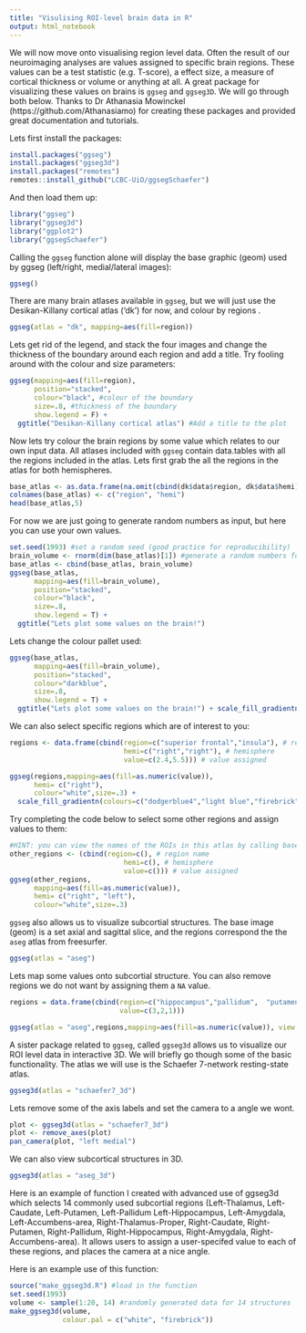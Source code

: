 ```yaml
---
title: "Visulising ROI-level brain data in R"
output: html_notebook
---
```


We will now move onto visualising region level data. Often the result of our neuroimaging analyses are values assigned to specific brain regions. These values can be a test statistic (e.g. T-score), a effect size, a measure of cortical thickness or volume or anything at all. A great package for visualizing these values on brains is `ggseg` and `ggseg3D`. We will go through both below. Thanks to Dr Athanasia Mowinckel (https://github.com/Athanasiamo) for creating these packages and provided great documentation and tutorials.  

Lets first install the packages: 

```r
install.packages("ggseg")
install.packages("ggseg3d")
install.packages("remotes")
remotes::install_github("LCBC-UiO/ggsegSchaefer")
```

And then load them up:

```r
library("ggseg")
library("ggseg3d")
library("ggplot2")
library("ggsegSchaefer")
```

Calling the `ggseg` function alone will display the base graphic (geom) used by ggseg (left/right, medial/lateral images):

```r
ggseg()
```

There are many brain atlases available in `ggseg`, but we will just use the Desikan-Killany cortical atlas ('dk') for now, and colour by regions .
```r
ggseg(atlas = "dk", mapping=aes(fill=region))
```


Lets get rid of the legend, and stack the four images and change the thickness of the boundary around each region and add a title. Try fooling around with the colour and size parameters:

```r
ggseg(mapping=aes(fill=region), 
      position="stacked",
      colour="black", #colour of the boundary
      size=.8, #thickness of the boundary 
      show.legend = F) +
  ggtitle("Desikan-Killany cortical atlas") #Add a title to the plot
```


Now lets try colour the brain regions by some value which relates to our own input data. All atlases included with `ggseg` contain data.tables with all the regions included in the atlas. Lets first grab the all the regions in the atlas for both hemispheres. 

```r
base_atlas <- as.data.frame(na.omit(cbind(dk$data$region, dk$data$hemi)))
colnames(base_atlas) <- c("region", "hemi")
head(base_atlas,5)
```

For now we are just going to generate random numbers as input, but here you can use your own values.

```r
set.seed(1993) #set a random seed (good practice for reproducibility)
brain_volume <- rnorm(dim(base_atlas)[1]) #generate a random numbers for each roi in the atlas
base_atlas <- cbind(base_atlas, brain_volume)
ggseg(base_atlas, 
      mapping=aes(fill=brain_volume), 
      position="stacked",
      colour="black",
      size=.8,
      show.legend = T) +
  ggtitle("Lets plot some values on the brain!")

```


Lets change the colour pallet used:

```r
ggseg(base_atlas,
      mapping=aes(fill=brain_volume),
      position="stacked",
      colour="darkblue",
      size=.8,
      show.legend = T) +
  ggtitle("Lets plot some values on the brain!") + scale_fill_gradientn(colours=c("dodgerblue4","light blue","firebrick","goldenrod"))
```

We can also select specific regions which are of interest to you:

```r
regions <- data.frame(cbind(region=c("superior frontal","insula"), # region name
                            hemi=c("right","right"), # hemisphere
                            value=c(2.4,5.5))) # value assigned

ggseg(regions,mapping=aes(fill=as.numeric(value)),
      hemi= c("right"), 
      colour="white",size=.3) +
  scale_fill_gradientn(colours=c("dodgerblue4","light blue","firebrick","goldenrod"))

```

Try completing the code below to select some other regions and assign values to them:

```r
#HINT: you can view the names of the ROIs in this atlas by calling base_atlas$region
other_regions <- (cbind(region=c(), # region name
                            hemi=c(), # hemisphere
                            value=c())) # value assigned
ggseg(other_regions,
      mapping=aes(fill=as.numeric(value)), 
      hemi= c("right", "left"), 
      colour="white",size=.3) 

```



`ggseg` also allows us to visualize subcortial structures. The base image (geom) is a set axial and sagittal slice, and the regions correspond the the `aseg` atlas from freesurfer.

```r
ggseg(atlas = "aseg")
```

Lets map some values onto subcortial structure. You can also remove regions we do not want by assigning them a `NA` value.

```r
regions = data.frame(cbind(region=c("hippocampus","pallidum",  "putamen"),
                           value=c(3,2,1)))

ggseg(atlas = "aseg",regions,mapping=aes(fill=as.numeric(value)), view = "axial") 

```


A sister package related to `ggseg`, called `ggseg3d` allows us to visualize our ROI level data in interactive 3D. We will briefly go though some of the basic functionality. The atlas we will use is the Schaefer 7-network resting-state atlas.

```r
ggseg3d(atlas = "schaefer7_3d")
```

Lets remove some of the axis labels and set the camera to a angle we wont.

```r
plot <- ggseg3d(atlas = "schaefer7_3d")  
plot <- remove_axes(plot)
pan_camera(plot, "left medial") 
```


We can also view subcortical structures in 3D. 

```r
ggseg3d(atlas = "aseg_3d")  
```

Here is an example of function I created with advanced use of ggseg3d which selects 14 commonly used subcortial regions (Left-Thalamus, Left-Caudate, Left-Putamen, Left-Pallidum Left-Hippocampus, Left-Amygdala, Left-Accumbens-area, Right-Thalamus-Proper, Right-Caudate, Right-Putamen, Right-Pallidum, Right-Hippocampus, Right-Amygdala, Right-Accumbens-area). It allows users to assign a user-specifed value to each of these regions, and places the camera at a nice angle. 

Here is an example use of this function:

```r
source("make_ggseg3d.R") #load in the function
set.seed(1993)
volume <- sample(1:20, 14) #randomly generated data for 14 structures
make_ggseg3d(volume, 
             colour.pal = c("white", "firebrick"))
```

